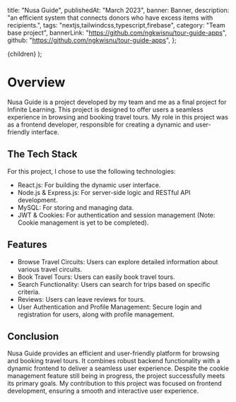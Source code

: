 
  title: "Nusa Guide",
  publishedAt: "March 2023",
  banner: Banner,
  description:
    "an efficient system that connects donors who have excess items with recipients.",
  tags: "nextjs,tailwindcss,typescript,firebase",
  category: "Team base project",
  bannerLink: "https://github.com/ngkwisnu/tour-guide-apps",
  github: "https://github.com/ngkwisnu/tour-guide-apps",
};

  <ContentLayout meta={meta}>{children}</ContentLayout>
);

# **Overview**

Nusa Guide is a project developed by my team and me as a final project for Infinite Learning. This project is designed to offer users a seamless experience in browsing and booking travel tours. My role in this project was as a frontend developer, responsible for creating a dynamic and user-friendly interface.

## The Tech Stack

For this project, I chose to use the following technologies:

- React.js: For building the dynamic user interface.
- Node.js & Express.js: For server-side logic and RESTful API development.
- MySQL: For storing and managing data.
- JWT & Cookies: For authentication and session management (Note: Cookie management is yet to be completed).

## Features

- Browse Travel Circuits: Users can explore detailed information about various travel circuits.
- Book Travel Tours: Users can easily book travel tours.
- Search Functionality: Users can search for trips based on specific criteria.
- Reviews: Users can leave reviews for tours.
- User Authentication and Profile Management: Secure login and registration for users, along with profile management.

## Conclusion

Nusa Guide provides an efficient and user-friendly platform for browsing and booking travel tours. It combines robust backend functionality with a dynamic frontend to deliver a seamless user experience. Despite the cookie management feature still being in progress, the project successfully meets its primary goals. My contribution to this project was focused on frontend development, ensuring a smooth and interactive user experience.
